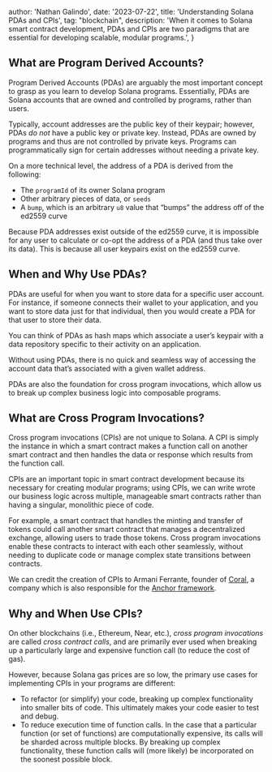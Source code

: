 
  author: 'Nathan Galindo',
  date: '2023-07-22',
  title: 'Understanding Solana PDAs and CPIs',
  tag: "blockchain",
  description:
    'When it comes to Solana smart contract development, PDAs and CPIs are two paradigms that are essential for developing scalable, modular programs.',
}


## What are Program Derived Accounts?

Program Derived Accounts (PDAs) are arguably the most important concept to grasp as you learn to develop Solana programs. Essentially, PDAs are Solana accounts that are owned and controlled by programs, rather than users.

Typically, account addresses are the public key of their keypair; however, PDAs *do not* have a public key or private key. Instead, PDAs are owned by programs and thus are not controlled by private keys. Programs can programmatically sign for certain addresses without needing a private key.

On a more technical level, the address of a PDA is derived from the following:

- The `programId` of its owner Solana program
- Other arbitrary pieces of data, or `seeds`
- A `bump`, which is an arbitrary `u8` value that “bumps” the address off of the ed2559 curve

Because PDA addresses exist outside of the ed2559 curve, it is impossible for any user to calculate or co-opt the address of a PDA (and thus take over its data). This is because all user keypairs exist on the ed2559 curve.

## When and Why Use PDAs?

PDAs are useful for when you want to store data for a specific user account. For instance, if someone connects their wallet to your application, and you want to store data just for that individual, then you would create a PDA for that user to store their data.

You can think of PDAs as hash maps which associate a user’s keypair with a data repository specific to their activity on an application.

Without using PDAs, there is no quick and seamless way of accessing the account data that’s associated with a given wallet address.

PDAs are also the foundation for cross program invocations, which allow us to break up complex business logic into composable programs.

## What are Cross Program Invocations?

Cross program invocations (CPIs) are not unique to Solana. A CPI is simply the instance in which a smart contract makes a function call on another smart contract and then handles the data or response which results from the function call.

CPIs are an important topic in smart contract development because its necessary for creating modular programs; using CPIs, we can write wrote our business logic across multiple, manageable smart contracts rather than having a singular, monolithic piece of code.

For example, a smart contract that handles the minting and transfer of tokens could call another smart contract that manages a decentralized exchange, allowing users to trade those tokens. Cross program invocations enable these contracts to interact with each other seamlessly, without needing to duplicate code or manage complex state transitions between contracts.

We can credit the creation of CPIs to Armani Ferrante, founder of [Coral](https://www.coral.community/), a company which is also responsible for the [Anchor framework](https://www.anchor-lang.com/).

## Why and When Use CPIs?

On other blockchains (i.e., Ethereum, Near, etc.), *cross program invocations* are called *cross contract calls*, and are primarily ever used when breaking up a particularly large and expensive function call (to reduce the cost of gas).

However, because Solana gas prices are so low, the primary use cases for implementing CPIs in your programs are different:

- To refactor (or simplify) your code, breaking up complex functionality into smaller bits of code. This ultimately makes your code easier to test and debug.
- To reduce execution time of function calls. In the case that a particular function (or set of functions) are computationally expensive, its calls will be sharded across multiple blocks. By breaking up complex functionality, these function calls will (more likely) be incorporated on the soonest possible block.